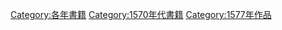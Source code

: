 [[Category:各年書籍|Category:各年書籍]]
[[Category:1570年代書籍|Category:1570年代書籍]]
[[Category:1577年作品|Category:1577年作品]]